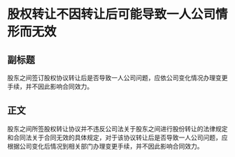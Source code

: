# 股权转让不因转让后可能导致一人公司情形而无效
## 副标题
股东之间签订股权协议转让后是否导致一人公司问题，应依公司变化情况办理变更手续，并不因此影响合同效力。
## 正文
股东之间所签股权转让协议并不违反公司法关于股东之间进行股份转让的法律规定和合同法关于合同无效的具体规定，对于该协议转让后是否导致一人公司问题，应根据公司变化后情况到相关部门办理变更手续，并不因此影响合同效力。